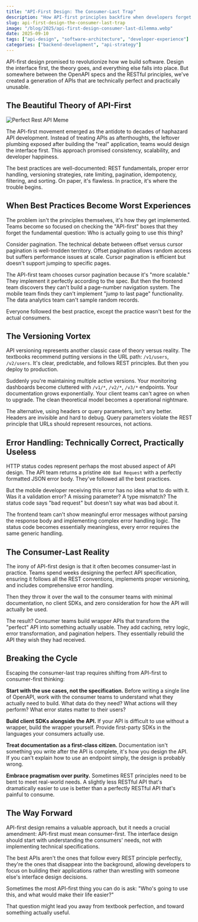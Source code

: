 ```yaml
---
title: "API-First Design: The Consumer-Last Trap"
description: "How API-first principles backfire when developers forget who actually uses their interfaces"
slug: api-first-design-the-consumer-last-trap
image: "/blog/2025/api-first-design-consumer-last-dilemma.webp"
date: 2025-09-10
tags: ["api-design", "software-architecture", "developer-experience"]
categories: ["backend-development", "api-strategy"]
---
```


API-first design promised to revolutionize how we build software. Design the interface first, the theory goes, and everything else falls into place. But somewhere between the OpenAPI specs and the RESTful principles, we've created a generation of APIs that are technically perfect and practically unusable.

## The Beautiful Theory of API-First

![Perfect Rest API Meme](/blog/2025/perfect-rest-api-meme.webp)

The API-first movement emerged as the antidote to decades of haphazard API development. Instead of treating APIs as afterthoughts, the leftover plumbing exposed after building the "real" application, teams would design the interface first. This approach promised consistency, scalability, and developer happiness.

The best practices are well-documented: REST fundamentals, proper error handling, versioning strategies, rate limiting, pagination, idempotency, filtering, and sorting. On paper, it's flawless. In practice, it's where the trouble begins.

## When Best Practices Become Worst Experiences

The problem isn't the principles themselves, it's how they get implemented. Teams become so focused on checking the "API-first" boxes that they forget the fundamental question: Who is actually going to use this thing?

Consider pagination. The technical debate between offset versus cursor pagination is well-trodden territory. Offset pagination allows random access but suffers performance issues at scale. Cursor pagination is efficient but doesn't support jumping to specific pages. 

The API-first team chooses cursor pagination because it's "more scalable." They implement it perfectly according to the spec. But then the frontend team discovers they can't build a page-number navigation system. The mobile team finds they can't implement "jump to last page" functionality. The data analytics team can't sample random records.

Everyone followed the best practice, except the practice wasn't best for the actual consumers.

## The Versioning Vortex

API versioning represents another classic case of theory versus reality. The textbooks recommend putting versions in the URL path: `/v1/users`, `/v2/users`. It's clear, predictable, and follows REST principles. But then you deploy to production.

Suddenly you're maintaining multiple active versions. Your monitoring dashboards become cluttered with `/v1/*`, `/v2/*`, `/v3/*` endpoints. Your documentation grows exponentially. Your client teams can't agree on when to upgrade. The clean theoretical model becomes a operational nightmare.

The alternative, using headers or query parameters, isn't any better. Headers are invisible and hard to debug. Query parameters violate the REST principle that URLs should represent resources, not actions.

## Error Handling: Technically Correct, Practically Useless

HTTP status codes represent perhaps the most abused aspect of API design. The API team returns a pristine `400 Bad Request` with a perfectly formatted JSON error body. They've followed all the best practices.

But the mobile developer receiving this error has no idea what to do with it. Was it a validation error? A missing parameter? A type mismatch? The status code says "bad request" but doesn't say what was bad about it.

The frontend team can't show meaningful error messages without parsing the response body and implementing complex error handling logic. The status code becomes essentially meaningless, every error requires the same generic handling.

## The Consumer-Last Reality

The irony of API-first design is that it often becomes consumer-last in practice. Teams spend weeks designing the perfect API specification, ensuring it follows all the REST conventions, implements proper versioning, and includes comprehensive error handling.

Then they throw it over the wall to the consumer teams with minimal documentation, no client SDKs, and zero consideration for how the API will actually be used.

The result? Consumer teams build wrapper APIs that transform the "perfect" API into something actually usable. They add caching, retry logic, error transformation, and pagination helpers. They essentially rebuild the API they wish they had received.

## Breaking the Cycle

Escaping the consumer-last trap requires shifting from API-first to consumer-first thinking:

**Start with the use cases, not the specification.** Before writing a single line of OpenAPI, work with the consumer teams to understand what they actually need to build. What data do they need? What actions will they perform? What error states matter to their users?

**Build client SDKs alongside the API.** If your API is difficult to use without a wrapper, build the wrapper yourself. Provide first-party SDKs in the languages your consumers actually use.

**Treat documentation as a first-class citizen.** Documentation isn't something you write after the API is complete, it's how you design the API. If you can't explain how to use an endpoint simply, the design is probably wrong.

**Embrace pragmatism over purity.** Sometimes REST principles need to be bent to meet real-world needs. A slightly less RESTful API that's dramatically easier to use is better than a perfectly RESTful API that's painful to consume.

## The Way Forward

API-first design remains a valuable approach, but it needs a crucial amendment: API-first must mean consumer-first. The interface design should start with understanding the consumers' needs, not with implementing technical specifications.

The best APIs aren't the ones that follow every REST principle perfectly, they're the ones that disappear into the background, allowing developers to focus on building their applications rather than wrestling with someone else's interface design decisions.

Sometimes the most API-first thing you can do is ask: "Who's going to use this, and what would make their life easier?"

That question might lead you away from textbook perfection, and toward something actually useful.